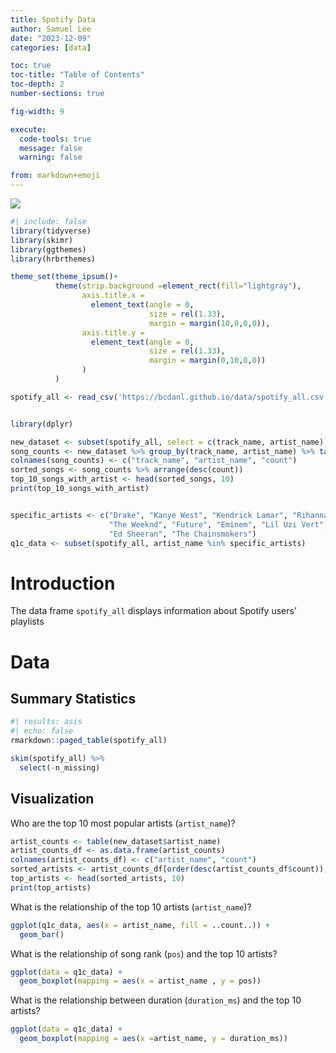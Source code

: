 ```yaml
---
title: Spotify Data
author: Samuel Lee
date: "2023-12-09"
categories: [data]

toc: true
toc-title: "Table of Contents"
toc-depth: 2
number-sections: true

fig-width: 9

execute:
  code-tools: true
  message: false
  warning: false

from: markdown+emoji
---
```


![](spotify.png)

```r
#| include: false
library(tidyverse)
library(skimr)
library(ggthemes)
library(hrbrthemes)

theme_set(theme_ipsum()+
          theme(strip.background =element_rect(fill="lightgray"),
                axis.title.x = 
                  element_text(angle = 0,
                               size = rel(1.33),
                               margin = margin(10,0,0,0)),
                axis.title.y = 
                  element_text(angle = 0,
                               size = rel(1.33),
                               margin = margin(0,10,0,0))
                )
          )

spotify_all <- read_csv('https://bcdanl.github.io/data/spotify_all.csv')


library(dplyr)

new_dataset <- subset(spotify_all, select = c(track_name, artist_name))
song_counts <- new_dataset %>% group_by(track_name, artist_name) %>% tally()
colnames(song_counts) <- c("track_name", "artist_name", "count")
sorted_songs <- song_counts %>% arrange(desc(count))
top_10_songs_with_artist <- head(sorted_songs, 10)
print(top_10_songs_with_artist)


specific_artists <- c("Drake", "Kanye West", "Kendrick Lamar", "Rihanna",
                      "The Weeknd", "Future", "Eminem", "Lil Uzi Vert",
                      "Ed Sheeran", "The Chainsmokers")
q1c_data <- subset(spotify_all, artist_name %in% specific_artists)

```


# Introduction 

The data frame `spotify_all` displays information about Spotify users' playlists



# Data


## Summary Statistics


```r
#| results: asis
#| echo: false
rmarkdown::paged_table(spotify_all) 
```


```r
skim(spotify_all) %>% 
  select(-n_missing)
```


## Visualization


Who are the top 10 most popular artists (`artist_name`)?
```r
artist_counts <- table(new_dataset$artist_name)
artist_counts_df <- as.data.frame(artist_counts)
colnames(artist_counts_df) <- c("artist_name", "count")
sorted_artists <- artist_counts_df[order(desc(artist_counts_df$count)), ]
top_artists <- head(sorted_artists, 10)
print(top_artists)
```


What is the relationship of the top 10 artists (`artist_name`)?
```r
ggplot(q1c_data, aes(x = artist_name, fill = ..count..)) +
  geom_bar()
```


What is the relationship of song rank (`pos`) and the top 10 artists?
```r
ggplot(data = q1c_data) +
  geom_boxplot(mapping = aes(x = artist_name , y = pos))
```


What is the relationship between duration (`duration_ms`) and the top 10 artists?
```r
ggplot(data = q1c_data) +
  geom_boxplot(mapping = aes(x =artist_name, y = duration_ms))
```

